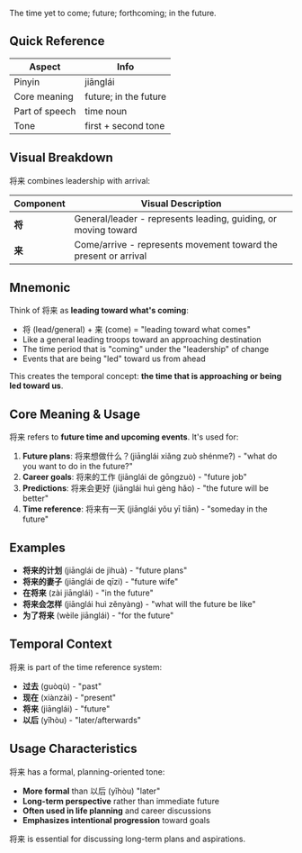 The time yet to come; future; forthcoming; in the future.

## Quick Reference

| Aspect         | Info                  |
| -------------- | --------------------- |
| Pinyin         | jiānglái              |
| Core meaning   | future; in the future |
| Part of speech | time noun             |
| Tone           | first + second tone   |

## Visual Breakdown

将来 combines leadership with arrival:

| Component | Visual Description                                              |
| --------- | --------------------------------------------------------------- |
| **将**    | General/leader - represents leading, guiding, or moving toward  |
| **来**    | Come/arrive - represents movement toward the present or arrival |

## Mnemonic

Think of 将来 as **leading toward what's coming**:

- 将 (lead/general) + 来 (come) = "leading toward what comes"
- Like a general leading troops toward an approaching destination
- The time period that is "coming" under the "leadership" of change
- Events that are being "led" toward us from ahead

This creates the temporal concept: **the time that is approaching or being led toward us**.

## Core Meaning & Usage

将来 refers to **future time and upcoming events**. It's used for:

1. **Future plans**: 将来想做什么？(jiānglái xiǎng zuò shénme?) - "what do you want to do in the
   future?"
2. **Career goals**: 将来的工作 (jiānglái de gōngzuò) - "future job"
3. **Predictions**: 将来会更好 (jiānglái huì gèng hǎo) - "the future will be better"
4. **Time reference**: 将来有一天 (jiānglái yǒu yī tiān) - "someday in the future"

## Examples

- **将来的计划** (jiānglái de jìhuà) - "future plans"
- **将来的妻子** (jiānglái de qīzi) - "future wife"
- **在将来** (zài jiānglái) - "in the future"
- **将来会怎样** (jiānglái huì zěnyàng) - "what will the future be like"
- **为了将来** (wèile jiānglái) - "for the future"

## Temporal Context

将来 is part of the time reference system:

- **过去** (guòqù) - "past"
- **现在** (xiànzài) - "present"
- **将来** (jiānglái) - "future"
- **以后** (yǐhòu) - "later/afterwards"

## Usage Characteristics

将来 has a formal, planning-oriented tone:

- **More formal** than 以后 (yǐhòu) "later"
- **Long-term perspective** rather than immediate future
- **Often used in life planning** and career discussions
- **Emphasizes intentional progression** toward goals

将来 is essential for discussing long-term plans and aspirations.
